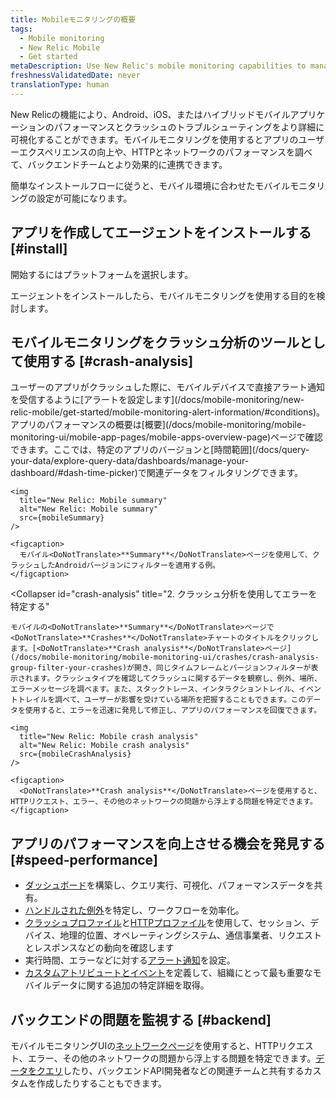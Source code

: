 ```yaml
---
title: Mobileモニタリングの概要
tags:
  - Mobile monitoring
  - New Relic Mobile
  - Get started
metaDescription: Use New Relic's mobile monitoring capabilities to manage the performance of your iOS and Android apps and your customers' overall digital experience.
freshnessValidatedDate: never
translationType: human
---
```






New Relicの<InlinePopover type="mobile"/>機能により、Android、iOS、またはハイブリッドモバイルアプリケーションのパフォーマンスとクラッシュのトラブルシューティングをより詳細に可視化することができます。モバイルモニタリングを使用するとアプリのユーザーエクスペリエンスの向上や、HTTPとネットワークのパフォーマンスを調べて、バックエンドチームとより効果的に連携できます。

簡単なインストールフローに従うと、モバイル環境に合わせたモバイルモニタリングの設定が可能になります。

## アプリを作成してエージェントをインストールする [#install]

開始するにはプラットフォームを選択します。

<DocTiles>
  <DocTile
    path="/docs/mobile-monitoring/new-relic-mobile-android/get-started/introduction-new-relic-mobile-android"
    title="Android"
  />

  <DocTile
    path="/docs/mobile-monitoring/new-relic-mobile-ios/get-started/introduction-new-relic-mobile-ios"
    title="iOS"
  />

  <DocTile
    path="/docs/mobile-monitoring/new-relic-mobile-ionic-capacitor/get-started/introduction-new-relic-ionic-capacitor"
    title="Capacitor"
  />

  <DocTile
    path="/docs/mobile-monitoring/new-relic-mobile-cordova-phonegap/get-started-with-cordova-monitoring"
    title="Cordova"
  />

  <DocTile
    path="/docs/mobile-monitoring/new-relic-mobile-maui-dotnet/monitor-your-net-maui-application"
    title=".NET MAUI"
  />

  <DocTile
    path="/docs/mobile-monitoring/new-relic-mobile-flutter/monitor-your-flutter-application"
    title="Flutter"
  />

  <DocTile
    path="/docs/mobile-monitoring/new-relic-monitoring-react-native/monitor-your-react-native-application"
    title="React Native"
  />

  <DocTile
    path="/docs/mobile-monitoring/new-relic-mobile-xamarin/monitor-your-xamarin-application"
    title="Xamarin"
  />
</DocTiles>

エージェントをインストールしたら、モバイルモニタリングを使用する目的を検討します。

## モバイルモニタリングをクラッシュ分析のツールとして使用する [#crash-analysis]

<CollapserGroup>
  <Collapser
    id="alert"
    title="1. クラッシュに関するアラート通知を受信する"
  >
    ユーザーのアプリがクラッシュした際に、モバイルデバイスで直接アラート通知を受信するように[アラートを設定します](/docs/mobile-monitoring/new-relic-mobile/get-started/mobile-monitoring-alert-information/#conditions)。アプリのパフォーマンスの概要は[概要](/docs/mobile-monitoring/mobile-monitoring-ui/mobile-app-pages/mobile-apps-overview-page)ページで確認できます。ここでは、特定のアプリのバージョンと[時間範囲](/docs/query-your-data/explore-query-data/dashboards/manage-your-dashboard/#dash-time-picker)で関連データをフィルタリングできます。

    <img
      title="New Relic: Mobile summary"
      alt="New Relic: Mobile summary"
      src={mobileSummary}
    />

    <figcaption>
      モバイル<DoNotTranslate>**Summary**</DoNotTranslate>ページを使用して、クラッシュしたAndroidバージョンにフィルターを適用する例。
    </figcaption>
  </Collapser>

  <Collapser
    id="crash-analysis"
    title="2. クラッシュ分析を使用してエラーを特定する"
  >
    モバイルの<DoNotTranslate>**Summary**</DoNotTranslate>ページで<DoNotTranslate>**Crashes**</DoNotTranslate>チャートのタイトルをクリックします。[<DoNotTranslate>**Crash analysis**</DoNotTranslate>ページ](/docs/mobile-monitoring/mobile-monitoring-ui/crashes/crash-analysis-group-filter-your-crashes)が開き、同じタイムフレームとバージョンフィルターが表示されます。クラッシュタイプを確認してクラッシュに関するデータを観察し、例外、場所、エラーメッセージを調べます。また、スタックトレース、インタラクショントレイル、イベントトレイルを調べて、ユーザーが影響を受けている場所を把握することもできます。このデータを使用すると、エラーを迅速に発見して修正し、アプリのパフォーマンスを回復できます。

    <img
      title="New Relic: Mobile crash analysis"
      alt="New Relic: Mobile crash analysis"
      src={mobileCrashAnalysis}
    />

    <figcaption>
      <DoNotTranslate>**Crash analysis**</DoNotTranslate>ページを使用すると、HTTPリクエスト、エラー、その他のネットワークの問題から浮上する問題を特定できます。
    </figcaption>
  </Collapser>
</CollapserGroup>

## アプリのパフォーマンスを向上させる機会を発見する [#speed-performance]

* [ダッシュボード](/docs/dashboards/new-relic-one-dashboards/get-started/introduction-new-relic-one-dashboards)を構築し、クエリ実行、可視化、パフォーマンスデータを共有。
* [ハンドルされた例外](/docs/mobile-monitoring/mobile-monitoring-ui/crashes/introduction-mobile-handled-exceptions)を特定し、ワークフローを効率化。
* [クラッシュプロファイル](/docs/mobile-monitoring/mobile-monitoring-ui/crashes/crash-analysis-group-filter-your-crashes/#profiles)と[HTTPプロファイル](/docs/mobile-monitoring/mobile-monitoring-ui/network-pages/http-errors-page/#error-profiles)を使用して、セッション、デバイス、地理的位置、オペレーティングシステム、通信事業者、リクエストとレスポンスなどの動向を確認します
* 実行時間、エラーなどに対する[アラート通知](/docs/mobile-monitoring/new-relic-mobile/getting-started/alert-information-new-relic-mobile)を設定。
* [カスタムアトリビュートとイベント](/docs/insights/insights-data-sources/custom-events/insert-custom-events-attributes-mobile-data)を定義して、組織にとって最も重要なモバイルデータに関する追加の特定詳細を取得。

## バックエンドの問題を監視する [#backend]

モバイルモニタリングUIの[ネットワークページ](/docs/mobile-monitoring/mobile-monitoring-ui/network-pages/analyze-network-requests-using-mobilerequest-event-data/)を使用すると、HTTPリクエスト、エラー、その他のネットワークの問題から浮上する問題を特定できます。[データをクエリ](/docs/nrql/nrql-examples/nrql-query-examples-mobile-monitoring/)したり、バックエンドAPI開発者などの関連チームと共有するカスタム<InlinePopover type="dashboards"/>を作成したりすることもできます。